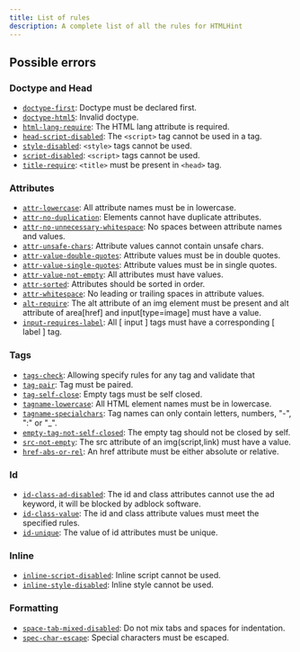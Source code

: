 ```yaml
---
title: List of rules
description: A complete list of all the rules for HTMLHint
---
```


## Possible errors

### Doctype and Head

- [`doctype-first`](doctype-first/): Doctype must be declared first.
- [`doctype-html5`](doctype-html5/): Invalid doctype.
- [`html-lang-require`](html-lang-require/): The HTML lang attribute is required.
- [`head-script-disabled`](head-script-disabled/): The `<script>` tag cannot be used in a tag.
- [`style-disabled`](style-disabled/): `<style>` tags cannot be used.
- [`script-disabled`](script-disabled/): `<script>` tags cannot be used.
- [`title-require`](title-require/): `<title>` must be present in `<head>` tag.

### Attributes

- [`attr-lowercase`](attr-lowercase/): All attribute names must be in lowercase.
- [`attr-no-duplication`](attr-no-duplication/): Elements cannot have duplicate attributes.
- [`attr-no-unnecessary-whitespace`](attr-no-unnecessary-whitespace/): No spaces between attribute names and values.
- [`attr-unsafe-chars`](attr-unsafe-chars/): Attribute values cannot contain unsafe chars.
- [`attr-value-double-quotes`](attr-value-double-quotes/): Attribute values must be in double quotes.
- [`attr-value-single-quotes`](attr-value-single-quotes/): Attribute values must be in single quotes.
- [`attr-value-not-empty`](attr-value-not-empty/): All attributes must have values.
- [`attr-sorted`](attr-sorted/): Attributes should be sorted in order.
- [`attr-whitespace`](attr-whitespace/): No leading or trailing spaces in attribute values.
- [`alt-require`](alt-require/): The alt attribute of an img element must be present and alt attribute of area[href] and input[type=image] must have a value.
- [`input-requires-label`](input-requires-label/): All [ input ] tags must have a corresponding [ label ] tag.

### Tags

- [`tags-check`](tags-check/): Allowing specify rules for any tag and validate that
- [`tag-pair`](tag-pair/): Tag must be paired.
- [`tag-self-close`](tag-self-close/): Empty tags must be self closed.
- [`tagname-lowercase`](tagname-lowercase/): All HTML element names must be in lowercase.
- [`tagname-specialchars`](tagname-specialchars/): Tag names can only contain letters, numbers, "-", ":" or "\_".
- [`empty-tag-not-self-closed`](empty-tag-not-self-closed/): The empty tag should not be closed by self.
- [`src-not-empty`](src-not-empty/): The src attribute of an img(script,link) must have a value.
- [`href-abs-or-rel`](href-abs-or-rel/): An href attribute must be either absolute or relative.

### Id

- [`id-class-ad-disabled`](id-class-ad-disabled/): The id and class attributes cannot use the ad keyword, it will be blocked by adblock software.
- [`id-class-value`](id-class-value/): The id and class attribute values must meet the specified rules.
- [`id-unique`](id-unique/): The value of id attributes must be unique.

### Inline

- [`inline-script-disabled`](inline-script-disabled/): Inline script cannot be used.
- [`inline-style-disabled`](inline-style-disabled/): Inline style cannot be used.

### Formatting

- [`space-tab-mixed-disabled`](space-tab-mixed-disabled/): Do not mix tabs and spaces for indentation.
- [`spec-char-escape`](spec-char-escape/): Special characters must be escaped.
